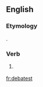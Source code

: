 ==English==

===Etymology===
{{suffix|debate|est|lang=en}}.

===Verb===
{{head|en}}

# {{context|archaic|lang=en}} {{en-archaic second-person singular of|debate|lang=en}}

[[fr:debatest]]